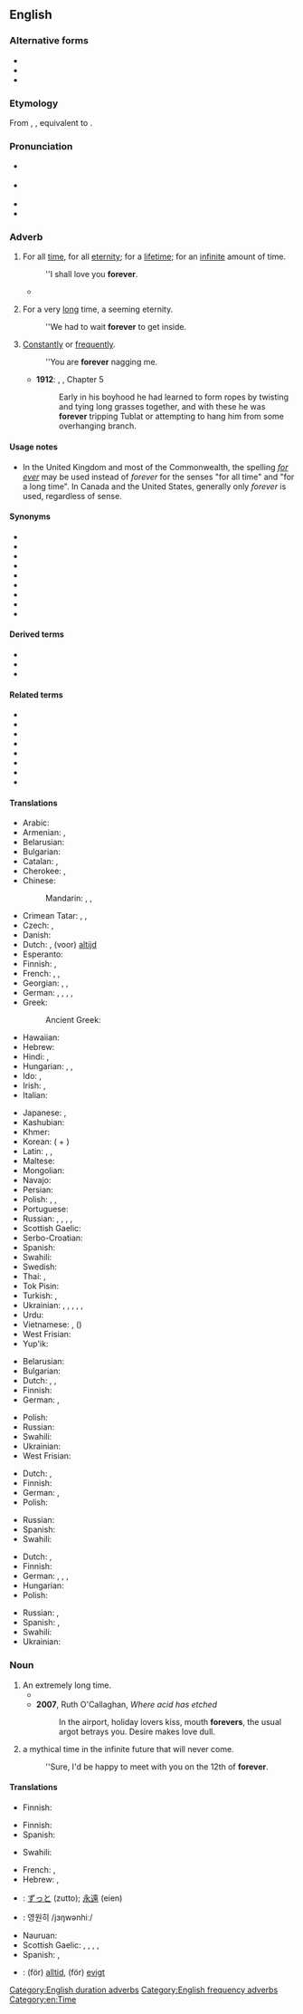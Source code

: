 {{also|for ever}}
==English==

===Alternative forms===
* {{l|en|for ever}}
* {{l|en|fo'ever}}
* {{l|en|forevuh}}

===Etymology===
From {{inh|en|enm|for ever}}, {{m|enm|for evere}}, equivalent to {{compound|en|for|ever}}.

===Pronunciation===
* {{a|UK}} {{IPA|/fəˈɹɛvə(ɹ)/|lang=en}}
* {{a|US}} {{IPA|/fəˈɹɛvɚ/|[fəˈɹɛvɚ]|[fɚˈɛvɚ]|[fɔɹˈɛvɚ]|lang=en}}
* {{audio|en-us-forever.ogg|Audio (US)|lang=en}}
* {{rhymes|ɛvə(r)|lang=en}}

===Adverb===
{{en-adv|-}}

# {{lb|en|duration}} For all [[time]], for all [[eternity]]; for a [[lifetime]]; for an [[infinite]] amount of time.
#: ''I shall love you '''forever'''.
#* {{quote-text|year=1839|author=Denison Olmsted|title=A Compendium of Astronomy|page=95|passage=Secondly, When a body is once in motion it will continue to move '''forever''', unless something stops it. When a ball is struck on the surface of the earth, the friction of the earth and the resistance of the air soon stop its motion.}}
# {{lb|en|duration|colloquial}} For a very [[long]] time, a seeming eternity.
#: ''We had to wait '''forever''' to get inside.
# {{lb|en|frequency}} [[constantly|Constantly]] or [[frequently]].
#: ''You are '''forever''' nagging me.
#* '''1912''': {{w|Edgar Rice Burroughs}}, {{w|Tarzan of the Apes}}, Chapter 5
#*: Early in his boyhood he had learned to form ropes by twisting and tying long grasses together, and with these he was '''forever''' tripping Tublat or attempting to hang him from some overhanging branch.

====Usage notes====
* In the United Kingdom and most of the Commonwealth, the spelling ''[[for ever]]'' may be used instead of ''forever'' for the senses "for all time" and "for a long time". In Canada and the United States, generally only ''forever'' is used, regardless of sense.

====Synonyms====
{{checksense|en}}
* {{l|en|always}}
* {{l|en|continually}}
* {{l|en|eternally}}
* {{l|en|evermore}}
* {{l|en|for good}}
* {{l|en|forevermore}}
* {{l|en|for ever more}}
* {{l|en|incessantly}}
* {{l|en|until Kingdom come}}

====Derived terms====
* {{l|en|foreverness}}
* {{l|en|foreverhood}}
* {{l|en|forever home}}

====Related terms====
* {{l|en|everlasting}}
* {{l|en|every}}
* {{l|en|everyday}}
* {{l|en|never}}
* {{l|en|nevermore}}
* {{l|en|whatever}}
* {{l|en|whenever}}
* {{l|en|whoever}}

====Translations====
{{trans-top|for all time, for all eternity; for an infinite amount of time}}
* Arabic: {{t|ar|إِلَى اَلْأَبَد}}
* Armenian: {{t+|hy|ընդմիշտ}}, {{t+|hy|հավետ}}
* Belarusian: {{t|be|назаўжды}}
* Bulgarian: {{t+|bg|завинаги|sc=Cyrl}}
* Catalan: {{t|ca|per sempre}}, {{qualifier|Balearic}} {{t|ca|per a sempre}}
* Cherokee: {{t|chr|ᎢᎪᎯᏛ|tr=i-go-hi-dv|sc=Cher}}, {{t|chr|ᎢᎪᎯᏓᏊᎨᏒ|tr=igohidaquugesv|sc=Cher}}
* Chinese:
*: Mandarin: {{t+|cmn|永久|tr=yǒngjiǔ|sc=Hani}}, {{t+|cmn|永遠|sc=Hani}}, {{t+|cmn|永远|tr=yǒngyuǎn|sc=Hani}}
* Crimean Tatar: {{t|crh|ebediyen}}, {{t|crh|ömürlik}}, {{t|crh|bütünley}}
* Czech: {{t|cs|navždy}}, {{t|cs|na věky}}
* Danish: {{t|da|for altid}}
* Dutch: {{t+|nl|eeuwig}}, (voor) [[altijd]]
* Esperanto: {{t+|eo|ĉiam}}
* Finnish: {{t+|fi|ikuisesti}}, {{t|fi|ikiajoiksi}}
* French: {{t+|fr|à jamais}}, {{t+|fr|toujours}}, {{t+|fr|pour toujours}}
* Georgian: {{t|ka|მუდამ}}, {{t|ka|სამუდამოდ}}, {{t|ka|მარად|sc=Geor}}
* German: {{t+|de|für immer}}, {{t+|de|ewig}}, {{t+|de|unaufhörlich}}, {{t|de|auf immer}}, {{t|de|für eger}}
* Greek: {{t+|el|πάντα}}
*: Ancient Greek: {{t|grc|ἀεί}}
* Hawaiian: {{t|haw|mau loa}}
* Hebrew: {{t|he|לנצח|tr=lanétsaḥ|sc=Hebr}}
* Hindi: {{t|hi|हमेशा के लिए|tr=hameśā ke li'e|sc=Deva}}, {{t|hi|कभी के लिए|tr=kabhī ke li'e|sc=Deva}}
* Hungarian: {{t+|hu|örökre}}, {{t+|hu|örökké}}, {{t|hu|mindörökké}}
* Ido: {{t+|io|sempre}}, {{t+|io|omnatempe}}
* Irish: {{t|ga|go bráth}}, {{t|ga|go deo}}
* Italian: {{t|it|per sempre}}
{{trans-mid}}
* Japanese: {{t+|ja|永久|tr=えいきゅうに, eikyū-ni|alt=永久に|sc=Jpan}}, {{t+|ja|永遠|tr=えいえんに, eien-ni|alt=永遠に|sc=Jpan}}
* Kashubian: {{t|csb|na wiedno}}
* Khmer: {{t+|km|រហូត|tr=rahoat|sc=Khmr}}
* Korean: {{t+|ko|영원|tr=yeongwon-hi|alt=영원히}} ({{t+|ko|永遠}} + {{t+|ko|히}})
* Latin: {{t|la|in perpetuum}}, {{t|la|in omne tempus}}, {{t|la|perpetuum}}
* Maltese: {{t|mt|għal dejjem}}
* Mongolian: {{t-needed|mn}}
* Navajo: {{t|nv|hoolʼáágóó}}
* Persian: {{t|fa|برای همیشه|tr=barâ-ye hamiše|sc=fa-Arab}}
* Polish: {{t+|pl|na zawsze}}, {{t|pl|po wsze czasy}}, {{t|pl|na zawżdy}}
* Portuguese: {{t+|pt|para sempre}}
* Russian: {{t+|ru|ве́чно}}, {{t+|ru|всегда́}}, {{t+|ru|навсегда́}}, {{t+|ru|наве́ки}}, {{t+|ru|наве́чно}}
* Scottish Gaelic: {{t|gd|gu bràth}}
* Serbo-Croatian: {{t|sh|заувек|tr=zauvek|sc=Cyrl}}
* Spanish: {{t|es|para siempre}}
* Swahili: {{t+|sw|milele}}
* Swedish: {{t|sv|för alltid}}
* Thai: {{t|th|ตลอดไป|tr=dtà-lòt-bpai}}, {{t|th|นิรันดร์|tr=ní-ran}}
* Tok Pisin: {{t|tpi|oltaim}}
* Turkish: {{t|tr|sonsuza kadar}}, {{t|tr|sonsuza dek}}
* Ukrainian: {{t|uk|назавжди|tr=nazávždy, nazavždý|sc=Cyrl}}, {{t|uk|навік|tr=navík|sc=Cyrl}}, {{t|uk|вічно|tr=víčno|sc=Cyrl}}, {{t|uk|назавше}}, {{t|uk|навічно}}, {{t+|uk|навіки}}
* Urdu: {{t|ur|ہمیشہ کے لئے|tr=hameśā ke li'e|sc=ur-Arab}}
* Vietnamese: {{t+|vi|mãi mãi}}, {{t+|vi|vĩnh viễn}} ({{t|vi|永遠}})
* West Frisian: {{t|fy|ivich}}
* Yup'ik: {{t|esu|akwarpak}}
{{trans-bottom}}

{{trans-top|''(colloquially)'' for a very long time}}
* Belarusian: {{t|be|цэлую вечнасць}}
* Bulgarian: {{t+|bg|навеки|sc=Cyrl}}
* Dutch: {{t|nl|een eeuwigheid}}, {{t+|nl|eeuwen}}, {{t+|nl|tijden|p}}
* Finnish: {{t+|fi|ikuisuus|alt=ikuisuuden}}
* German: {{t+|de|ewig}}, {{t+|de|für immer}}
{{trans-mid}}
* Polish: {{t|pl|całą wieczność}}
* Russian: {{t|ru|це́лую ве́чность}}
* Swahili: {{t+|sw|milele}}
* Ukrainian: {{t|uk|цілу вічність}}
* West Frisian: {{t|fy|ivich}}
{{trans-bottom}}

{{trans-top|''(colloquially)'' for an excessively long time}}
* Dutch: {{t+|nl|eeuwig}}, {{t+|nl|eindeloos}}
* Finnish: {{t+|fi|ikuisuus|alt=ikuisuuden}}
* German: {{t+|de|ewig}}, {{t+|de|für immer}}
* Polish: {{t+|pl|na zawsze}}
{{trans-mid}}
* Russian: {{t|ru|це́лую ве́чность}}
* Spanish: {{t|es|por siempre}}
* Swahili: {{t+|sw|milele}}
{{trans-bottom}}

{{trans-top|''(colloquially)'' constantly or frequently}}
* Dutch: {{t|nl|steed}}, {{t+|nl|altijd}}
* Finnish: {{t+|fi|aina}}
* German: {{t+|de|ewig}}, {{t+|de|ständig}}, {{t+|de|unaufhörlich}}, {{t+|de|andauernd}}
* Hungarian: {{t+|hu|örökké}}
* Polish: {{t+|pl|cały czas|m}}
{{trans-mid}}
* Russian: {{t+|ru|ве́чно}}, {{t+|ru|постоя́нно}}
* Spanish: {{t|es|constantemente}}, {{t|es|sin cesar}}
* Swahili: {{t+|sw|milele}}
* Ukrainian: {{t|uk|вічно}}
{{trans-bottom}}

===Noun===
{{en-noun}}

# An extremely long time.
#* {{quote-journal|year=2001|month=September|vol=225|issue=36|page=12|title=The Braves' last stand|author=Michael Knisley|journal=Sporting News|passage=It's been a fortnight of '''forevers''' since the Braves could count on a late-game comeback.}}
#* '''2007''', Ruth O'Callaghan, ''Where acid has etched''
#*: In the airport, holiday lovers kiss, mouth '''forevers''', the usual argot betrays you. Desire makes love dull.
# {{lb|en|colloquial}} a mythical time in the infinite future that will never come.
#: ''Sure, I'd be happy to meet with you on the 12th of '''forever'''.

====Translations====
{{trans-top|extremeley long time}}
* Finnish: {{t+|fi|ikuisuus}}
{{trans-mid}}
{{trans-bottom}}

{{trans-top|mythical time in the infinite future}}
* Finnish: {{t+|fi|iäisyys}}
* Spanish: {{t+|es|eternidad}}
{{trans-mid}}
* Swahili: {{t+|sw|milele}}
{{trans-bottom}}

{{checktrans-top}}
* French: {{t-check|fr|éternellement}}, {{t-check|fr|toujours}}
* Hebrew: {{t-check|he|לעד|tr=la'ad}}, {{t-check|he|לנצח|tr=laneitzach}}
* {{ttbc|ja}}: [[ずっと]] (zutto); [[永遠]] (eien)
* {{ttbc|ko}}: 영원히 /jɜŋwənhiː/
{{trans-mid}}
* Nauruan: {{t-check|na|eko dokin}}
* Scottish Gaelic: {{t-check|gd|gu bràth}}, {{t-check|gd|gu sìorraidh}}, {{t-check|gd|gu suthain}}, {{t-check|gd|gu suthain sìorraidh}}, {{t-check|gd|a-chaoidh}}
* Spanish: {{t-check|es|por siempre}}, {{t-check|es|para siempre}}
* {{ttbc|sv}}: (för) [[alltid]], (för) [[evigt]]
{{trans-bottom}}

[[Category:English duration adverbs]]
[[Category:English frequency adverbs]]
[[Category:en:Time]]